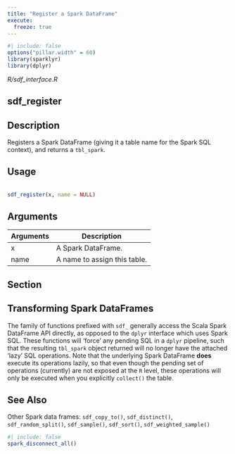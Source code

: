 ```yaml
---
title: "Register a Spark DataFrame"
execute:
  freeze: true
---
```


```r
#| include: false
options("pillar.width" = 60)
library(sparklyr) 
library(dplyr)
```

*R/sdf_interface.R*

## sdf_register

## Description
 Registers a Spark DataFrame (giving it a table name for the Spark SQL context), and returns a `tbl_spark`. 


## Usage
```r
 
sdf_register(x, name = NULL) 
```

## Arguments
|Arguments|Description|
|---|---|
| x | A Spark DataFrame. |
| name | A name to assign this table. |


## Section

## Transforming Spark DataFrames

   The family of functions prefixed with `sdf_` generally access the Scala Spark DataFrame API directly, as opposed to the `dplyr` interface which uses Spark SQL. These functions will 'force' any pending SQL in a `dplyr` pipeline, such that the resulting `tbl_spark` object returned will no longer have the attached 'lazy' SQL operations. Note that the underlying Spark DataFrame **does** execute its operations lazily, so that even though the pending set of operations (currently) are not exposed at the `R` level, these operations will only be executed when you explicitly `collect()` the table. 




## See Also
 Other Spark data frames:  `sdf_copy_to()`, `sdf_distinct()`, `sdf_random_split()`, `sdf_sample()`, `sdf_sort()`, `sdf_weighted_sample()` 


```r
#| include: false
spark_disconnect_all()
```
